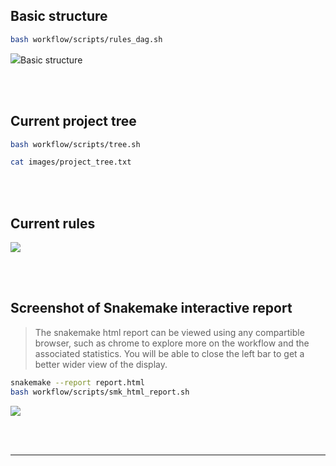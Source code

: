 
<!-- # Project Overview -->

##  Basic structure
```bash
bash workflow/scripts/rules_dag.sh
```
<img src="dags/basic_rulegraph.svg">Basic structure

<br><br>

## Current project tree
```bash
bash workflow/scripts/tree.sh
```

```bash
cat images/project_tree.txt
```

<br><br>

##  Current rules
<img src="dags/analysis_rulegraph.svg">

<br><br>

## Screenshot of Snakemake interactive report {#smkreport}
> The snakemake html report can be viewed using any compartible browser, such as chrome to explore more on the workflow and the associated statistics. You will be able to close the left bar to get a better wider view of the display.

```bash
snakemake --report report.html
bash workflow/scripts/smk_html_report.sh
```

<img src="images/smkreport/screenshot.png">

<br><br><hr width=100%><br><br>

